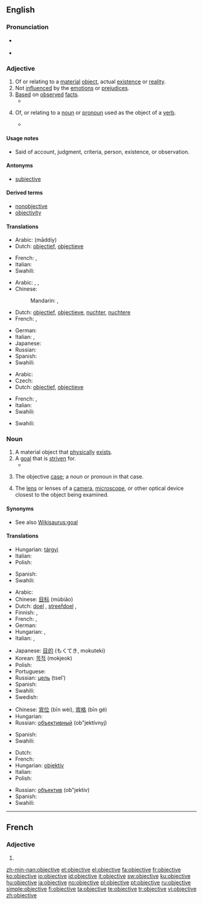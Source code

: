 ==English==
{{wikipedia|Objectivity}}

===Pronunciation===
* {{a|RP}} {{IPA|ŏb'dʒɛk.tɪv}}
* {{a|US}} {{IPA|əb'dʒɛk.tɪv}}

===Adjective===
{{en-adj}}

# <!--DefA-->Of or relating to a [[material]] [[object]], actual [[existence]] or [[reality]].
# <!--DefB-->Not [[influence]]d by the [[emotion]]s or [[prejudice]]s.
# <!--DefC-->[[Base]]d on [[observe]]d [[fact]]s.
#* {{quote-book|passage=Engagement of employees in the Public Administration and in the wider Public Sector, ... , shall take place either by competitive entry examination or by selection on the basis of predefined and '''objective''' criteria, and shall be subject to the control of an independent authority, as specified by law.|title=[[S:Constitution of Greece|Constitution of Greece]]|year=1975}}
# <!--DefD-->{{grammar}} Of, or relating to a [[noun]] or [[pronoun]] used as the object of a [[verb]].
#* {{quote-book|passage=Let us now glance at the demonstrative and relative pronouns. Of the former there are but two in English, ''this'' and ''that'', with their plural forms, ''these'' and ''those''. To them, American adds a third, ''them'', which is also the personal pronoun of the third person, '''objective''' case.|title=[[S:The American Language/Chapter 41|The American Language]]|author=H. L. Mencken|year=1921}}

====Usage notes====
* Said of account, judgment, criteria, person, existence, or observation.

====Antonyms====
* [[subjective]]<!--for which sense(s)?-->

====Derived terms====
* [[nonobjective]]
* [[objectivity]]

====Translations====
{{trans-top|relating to a material object}}
* Arabic: {{Arab|[[مادي|مادّيّ]]}} (māddiy)
* Dutch: [[objectief]], [[objectieve]]
{{trans-mid}}
* French: {{t+|fr|objectif|m}}, {{t+|fr|objective|f}}
* Italian: {{t|it|obiettivo|m}}
* Swahili: {{t+|sw|shabaha|xs=Swahili}}
{{trans-bottom}}

{{trans-top|not influenced by emotions}}
* Arabic: {{t|ar|حقاني|tr=Haqqaaniy|sc=Arab}},  {{t|ar|عقلاني|tr=`aqlaaniy|sc=Arab}},  {{t|ar|متجرد|tr=mutajarrid|sc=Arab}}
* Chinese:
*: Mandarin: {{t|cmn|客觀|sc=Hani}},  {{t|cmn|客观|tr=kèguān|sc=Hani}}
* Dutch: [[objectief]], [[objectieve]], [[nuchter]], [[nuchtere]]
* French: {{t+|fr|objectif|m}}, {{t+|fr|objective|f}}
{{trans-mid}}
* German: {{t+|de|objektiv}}
* Italian: {{t|it|obiettivo}},  {{t|it|oggettivo}}
* Japanese: {{t|ja|客観|tr=kakukan, kakkan, kyakkan|sc=Jpan}}
* Russian: {{t|ru|объективный|tr=ob″jektívnyj|sc=Cyrl}}
* Spanish: {{t+|es|objetivo}}
* Swahili: {{t+|sw|shabaha|xs=Swahili}}
{{trans-bottom}}

{{trans-top|based on observed fact}}
* Arabic: {{Arab|[[موضوعي]]}} {{IPAchar|(mauɖūʕiy)}}
* Czech: {{t-|cs|objektivní}}
* Dutch: [[objectief]], [[objectieve]]
{{trans-mid}}
* French: {{t+|fr|objectif|m}}, {{t+|fr|objective|f}}
* Italian: {{t|it|obiettivo}}
* Swahili: {{t+|sw|shabaha|xs=Swahili}}
{{trans-bottom}}

{{trans-top|grammar}}
* Swahili: {{t+|sw|shabaha|xs=Swahili}}
{{trans-mid}}
{{trans-bottom}}

===Noun===
{{en-noun}}

# <!--DefE-->A material object that [[physically]] [[exist]]s.
# <!--DefF-->A [[goal]] that is [[striven]] for.
#* {{quote-book|passage=His true '''objective''' was the provision of a full, accurate, legible script for our noble but ill-dressed language; but he was led past that by his contempt for the popular Pitman system of Shorthand, which he called the Pitfall system.|title=Pygmalion|section=[[S:Pygmalion/Preface|Preface]]|author=G. B. Shaw|year=1913}}
# <!--DefG-->{{grammar}} The objective [[case]]; a noun or pronoun in that case.
# <!--DefH-->The [[lens]] or lenses of a [[camera]], [[microscope]], or other optical device closest to the object being examined.

====Synonyms====
* See also [[Wikisaurus:goal]]

====Translations====
{{trans-top|material object}}
* Hungarian: [[tárgyi]]
* Italian: {{t|it|obiettivo|m}}
* Polish: {{t+|pl|obiekt|m}}
{{trans-mid}}
* Spanish: {{t+|es|objetivo|m}}
* Swahili: {{t+|sw|shabaha|xs=Swahili}}
{{trans-bottom}}

{{trans-top|goal}}
* Arabic: {{Arab|[[هدف]]}} {{IPAchar|(hádaf)}} {{m}}
* Chinese: [[目标]] (mùbiāo)
* Dutch: [[doel]] {{n}}, [[streefdoel]] {{n}}, {{t+|nl|doelstelling|g=f}}
* Finnish: {{t+|fi|tavoite}}, {{t+|fi|päämäärä}}
* French: {{t+|fr|objectif|m}}, {{t+|fr|but|m}}
* German: {{t+|de|Ziel|n}}
* Hungarian: {{t+|hu|cél}}, {{t+|hu|célpont}}
* Italian: {{t+|it|obbiettivo|m}},  {{t|it|obiettivo|m}}
{{trans-mid}}
* Japanese: [[目的]] (もくてき, mokuteki)
* Korean: [[목적]] (mokjeok)
* Polish: {{t+|pl|cel|m}}
* Portuguese: {{t+|pt|objetivo|m}}
* Russian: [[цель]] (tsel’) {{f}}
* Spanish: {{t+|es|objetivo|m}}
* Swahili: {{t+|sw|shabaha|xs=Swahili}}
* Swedish: {{t+|sv|objektiv|c}}
{{trans-bottom}}

{{trans-top|(grammar) the objective case}}
* Chinese: [[宾位]] (bīn wèi), [[宾格]] (bīn gé)
* Hungarian: {{t+|hu|tárgyeset}}
* Russian: [[объективный]] (ob"jektívnyj)
{{trans-mid}}
* Spanish: {{t+|es|objetivo|m}}
* Swahili: {{t+|sw|shabaha|xs=Swahili}}
{{trans-bottom}}

{{trans-top|lens}}
* Dutch: {{t+|nl|objectief|n}}
* French: {{t+|fr|objectif|m}}
* Hungarian: [[objektív]]
* Italian: {{t|it|obiettivo|m}}
* Polish: {{t+|pl|obiektyw|m}}
{{trans-mid}}
* Russian: [[объектив]] (ob"jektív) {{m}}
* Spanish: {{t+|es|objetivo|m}}
* Swahili: {{t+|sw|shabaha|xs=Swahili}}
{{trans-bottom}}

----

==French==

===Adjective===
{{fr-adj-form}} {{f}}

# {{form of|feminine|objectif|lang=French}}

[[zh-min-nan:objective]]
[[et:objective]]
[[el:objective]]
[[fa:objective]]
[[fr:objective]]
[[ko:objective]]
[[io:objective]]
[[id:objective]]
[[it:objective]]
[[sw:objective]]
[[ku:objective]]
[[hu:objective]]
[[ja:objective]]
[[no:objective]]
[[pl:objective]]
[[pt:objective]]
[[ru:objective]]
[[simple:objective]]
[[fi:objective]]
[[ta:objective]]
[[te:objective]]
[[tr:objective]]
[[vi:objective]]
[[zh:objective]]